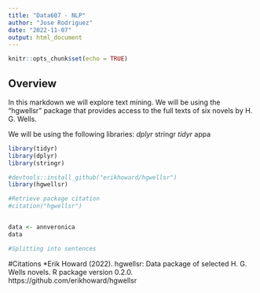 ```yaml
---
title: "Data607 - NLP"
author: "Jose Rodriguez"
date: "2022-11-07"
output: html_document
---
```


```r
knitr::opts_chunk$set(echo = TRUE)
```

## Overview
In this markdown we will explore text mining. We will be using the "hgwellsr" package that provides access to the full texts of six novels by H. G. Wells.

We will be using the following libraries:
*dplyr
*stringr
*tidyr
*appa

```r
library(tidyr)
library(dplyr)
library(stringr)
```

```r
#devtools::install_github("erikhoward/hgwellsr")
library(hgwellsr)

#Retrieve package citation
#citation("hgwellsr")


data <- annveronica
data
```
```r
#Splitting into sentences


```




#Citations
*Erik Howard (2022). hgwellsr: Data package of selected H. G. Wells novels. R package version 0.2.0. https://github.com/erikhoward/hgwellsr

